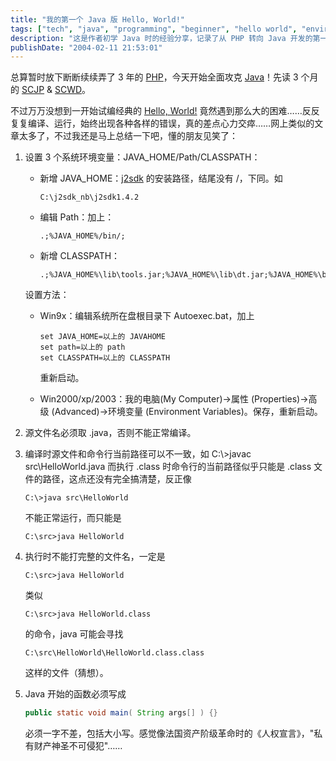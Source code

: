 ---
title: "我的第一个 Java 版 Hello, World!"
tags: ["tech", "java", "programming", "beginner", "hello world", "environment setup", "classpath", "java sdk"]
description: "这是作者初学 Java 时的经验分享，记录了从 PHP 转向 Java 开发的第一步尝试。文章详细介绍了编写最基础的 Hello World 程序时遇到的各种困难，以及针对初学者的环境配置指南，包括 JAVA_HOME、Path、CLASSPATH 等变量的设置，源文件命名规则，编译与执行命令的正确用法，以及 Java 主函数格式的严格要求。对于同样初入 Java 世界的新手来说，这是一篇有用的入门参考。"
publishDate: "2004-02-11 21:53:01"
---

总算暂时放下断断续续弄了 3 年的 [PHP](http://www.php.net/)，今天开始全面攻克 [Java](http://java.sun.com/)！先读 3 个月的 [SCJP](http://www.wenhua.org/article/132.htm) & [SCWD](http://www.wenhua.org/article/130.htm)。

不过万万没想到一开始试编经典的 [Hello, World!](http://www2.latech.edu/~acm/HelloWorld.shtml) 竟然遇到那么大的困难……反反复复编译、运行，始终出现各种各样的错误，真的差点心力交瘁……网上类似的文章太多了，不过我还是马上总结一下吧，懂的朋友见笑了：

1. 设置 3 个系统环境变量：JAVA_HOME/Path/CLASSPATH：
   - 新增 JAVA_HOME：[j2sdk](http://java.sun.com/j2se/) 的安装路径，结尾没有 /，下同。如

     ```plaintext
     C:\j2sdk_nb\j2sdk1.4.2
     ```

   - 编辑 Path：加上：

     ```plaintext
     .;%JAVA_HOME%/bin/;
     ```

   - 新增 CLASSPATH：

     ```plaintext
     .;%JAVA_HOME%\lib\tools.jar;%JAVA_HOME%\lib\dt.jar;%JAVA_HOME%\bin
     ```

   设置方法：
   - Win9x：编辑系统所在盘根目录下 Autoexec.bat，加上

     ```batch
     set JAVA_HOME=以上的 JAVAHOME
     set path=以上的 path
     set CLASSPATH=以上的 CLASSPATH
     ```

     重新启动。
   - Win2000/xp/2003：我的电脑(My Computer)->属性 (Properties)->高级 (Advanced)->环境变量 (Environment Variables)。保存，重新启动。

2. 源文件名必须取 .java，否则不能正常编译。

3. 编译时源文件和命令行当前路径可以不一致，如 C:\\>javac src\\HelloWorld.java 而执行 .class 时命令行的当前路径似乎只能是 .class 文件的路径，这点还没有完全搞清楚，反正像

   ```shell
   C:\>java src\HelloWorld
   ```

   不能正常运行，而只能是

   ```shell
   C:\src>java HelloWorld
   ```

4. 执行时不能打完整的文件名，一定是

   ```shell
   C:\src>java HelloWorld
   ```

   类似

   ```shell
   C:\src>java HelloWorld.class
   ```

   的命令，java 可能会寻找

   ```plaintext
   C:\src\HelloWorld\HelloWorld.class.class
   ```

   这样的文件（猜想）。

5. Java 开始的函数必须写成

   ```java
   public static void main( String args[] ) {}
   ```

   必须一字不差，包括大小写。感觉像法国资产阶级革命时的《人权宣言》，"私有财产神圣不可侵犯"……

